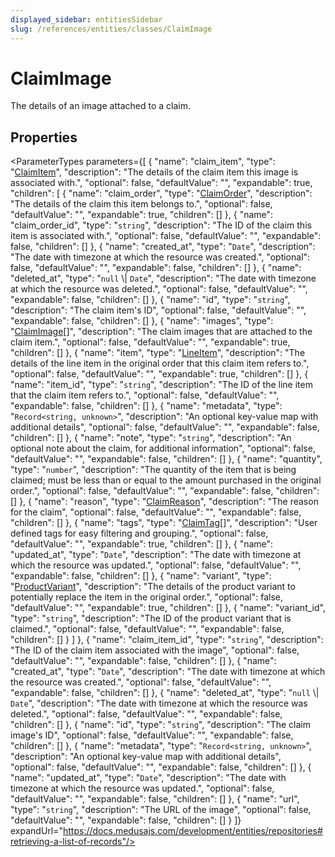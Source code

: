 ```yaml
---
displayed_sidebar: entitiesSidebar
slug: /references/entities/classes/ClaimImage
---
```



# ClaimImage

The details of an image attached to a claim.

## Properties

<ParameterTypes parameters={[
  {
    "name": "claim_item",
    "type": "[ClaimItem](entities.ClaimItem.mdx)",
    "description": "The details of the claim item this image is associated with.",
    "optional": false,
    "defaultValue": "",
    "expandable": true,
    "children": [
      {
        "name": "claim_order",
        "type": "[ClaimOrder](entities.ClaimOrder.mdx)",
        "description": "The details of the claim this item belongs to.",
        "optional": false,
        "defaultValue": "",
        "expandable": true,
        "children": []
      },
      {
        "name": "claim_order_id",
        "type": "`string`",
        "description": "The ID of the claim this item is associated with.",
        "optional": false,
        "defaultValue": "",
        "expandable": false,
        "children": []
      },
      {
        "name": "created_at",
        "type": "`Date`",
        "description": "The date with timezone at which the resource was created.",
        "optional": false,
        "defaultValue": "",
        "expandable": false,
        "children": []
      },
      {
        "name": "deleted_at",
        "type": "`null` \\| `Date`",
        "description": "The date with timezone at which the resource was deleted.",
        "optional": false,
        "defaultValue": "",
        "expandable": false,
        "children": []
      },
      {
        "name": "id",
        "type": "`string`",
        "description": "The claim item's ID",
        "optional": false,
        "defaultValue": "",
        "expandable": false,
        "children": []
      },
      {
        "name": "images",
        "type": "[ClaimImage](entities.ClaimImage.mdx)[]",
        "description": "The claim images that are attached to the claim item.",
        "optional": false,
        "defaultValue": "",
        "expandable": true,
        "children": []
      },
      {
        "name": "item",
        "type": "[LineItem](entities.LineItem.mdx)",
        "description": "The details of the line item in the original order that this claim item refers to.",
        "optional": false,
        "defaultValue": "",
        "expandable": true,
        "children": []
      },
      {
        "name": "item_id",
        "type": "`string`",
        "description": "The ID of the line item that the claim item refers to.",
        "optional": false,
        "defaultValue": "",
        "expandable": false,
        "children": []
      },
      {
        "name": "metadata",
        "type": "`Record<string, unknown>`",
        "description": "An optional key-value map with additional details",
        "optional": false,
        "defaultValue": "",
        "expandable": false,
        "children": []
      },
      {
        "name": "note",
        "type": "`string`",
        "description": "An optional note about the claim, for additional information",
        "optional": false,
        "defaultValue": "",
        "expandable": false,
        "children": []
      },
      {
        "name": "quantity",
        "type": "`number`",
        "description": "The quantity of the item that is being claimed; must be less than or equal to the amount purchased in the original order.",
        "optional": false,
        "defaultValue": "",
        "expandable": false,
        "children": []
      },
      {
        "name": "reason",
        "type": "[ClaimReason](../enums/entities.ClaimReason.mdx)",
        "description": "The reason for the claim",
        "optional": false,
        "defaultValue": "",
        "expandable": false,
        "children": []
      },
      {
        "name": "tags",
        "type": "[ClaimTag](entities.ClaimTag.mdx)[]",
        "description": "User defined tags for easy filtering and grouping.",
        "optional": false,
        "defaultValue": "",
        "expandable": true,
        "children": []
      },
      {
        "name": "updated_at",
        "type": "`Date`",
        "description": "The date with timezone at which the resource was updated.",
        "optional": false,
        "defaultValue": "",
        "expandable": false,
        "children": []
      },
      {
        "name": "variant",
        "type": "[ProductVariant](entities.ProductVariant.mdx)",
        "description": "The details of the product variant to potentially replace the item in the original order.",
        "optional": false,
        "defaultValue": "",
        "expandable": true,
        "children": []
      },
      {
        "name": "variant_id",
        "type": "`string`",
        "description": "The ID of the product variant that is claimed.",
        "optional": false,
        "defaultValue": "",
        "expandable": false,
        "children": []
      }
    ]
  },
  {
    "name": "claim_item_id",
    "type": "`string`",
    "description": "The ID of the claim item associated with the image",
    "optional": false,
    "defaultValue": "",
    "expandable": false,
    "children": []
  },
  {
    "name": "created_at",
    "type": "`Date`",
    "description": "The date with timezone at which the resource was created.",
    "optional": false,
    "defaultValue": "",
    "expandable": false,
    "children": []
  },
  {
    "name": "deleted_at",
    "type": "`null` \\| `Date`",
    "description": "The date with timezone at which the resource was deleted.",
    "optional": false,
    "defaultValue": "",
    "expandable": false,
    "children": []
  },
  {
    "name": "id",
    "type": "`string`",
    "description": "The claim image's ID",
    "optional": false,
    "defaultValue": "",
    "expandable": false,
    "children": []
  },
  {
    "name": "metadata",
    "type": "`Record<string, unknown>`",
    "description": "An optional key-value map with additional details",
    "optional": false,
    "defaultValue": "",
    "expandable": false,
    "children": []
  },
  {
    "name": "updated_at",
    "type": "`Date`",
    "description": "The date with timezone at which the resource was updated.",
    "optional": false,
    "defaultValue": "",
    "expandable": false,
    "children": []
  },
  {
    "name": "url",
    "type": "`string`",
    "description": "The URL of the image",
    "optional": false,
    "defaultValue": "",
    "expandable": false,
    "children": []
  }
]} expandUrl="https://docs.medusajs.com/development/entities/repositories#retrieving-a-list-of-records"/>
